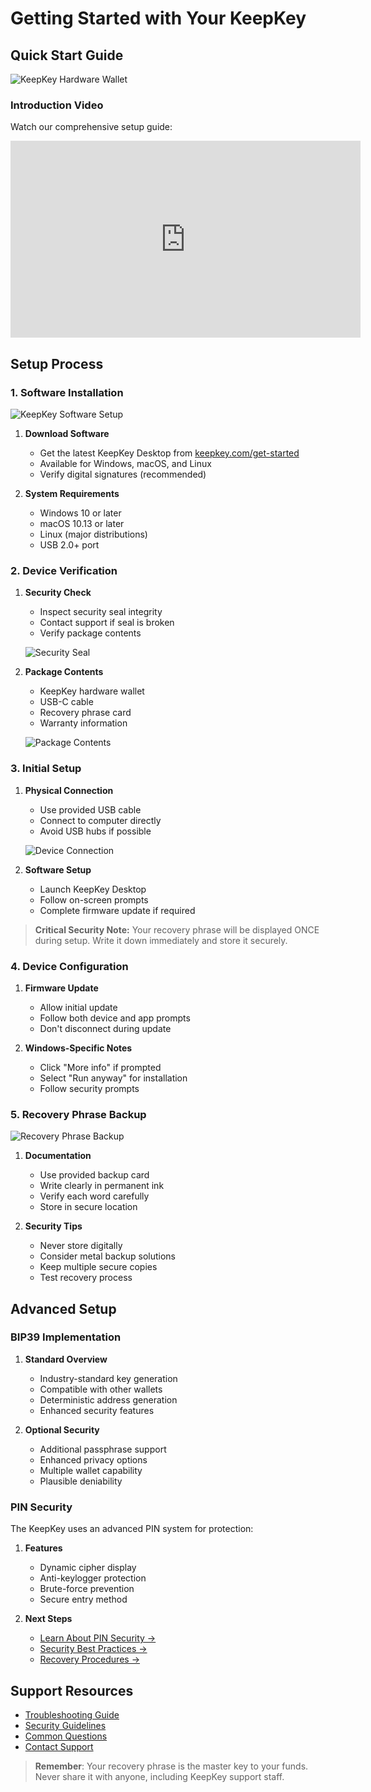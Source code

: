 
# Getting Started with Your KeepKey

## Quick Start Guide

<div style={{ display: 'flex', justifyContent: 'center', marginBottom: '2rem' }}>
    <Image
        src="/Art/KeepKey_art.jpeg"
        alt="KeepKey Hardware Wallet"
        width={400}
        height={300}
    />
</div>

### Introduction Video
Watch our comprehensive setup guide:

<iframe
  width="560"
  height="315"
  src="https://www.youtube.com/embed/js6VMMvz9aQ"
  title="KeepKey Setup Guide"
  frameBorder="0"
  allow="accelerometer; autoplay; clipboard-write; encrypted-media; gyroscope; picture-in-picture"
  allowFullScreen
></iframe>

## Setup Process

### 1. Software Installation

<div style={{ display: 'flex', justifyContent: 'center', marginBottom: '2rem' }}>
    <Image
        src="/Art/ElectrumImage.jpeg"
        alt="KeepKey Software Setup"
        width={400}
        height={300}
    />
</div>

1. **Download Software**
   - Get the latest KeepKey Desktop from [keepkey.com/get-started](https://www.keepkey.com/get-started)
   - Available for Windows, macOS, and Linux
   - Verify digital signatures (recommended)

2. **System Requirements**
   - Windows 10 or later
   - macOS 10.13 or later
   - Linux (major distributions)
   - USB 2.0+ port

### 2. Device Verification

1. **Security Check**
   - Inspect security seal integrity
   - Contact support if seal is broken
   - Verify package contents

   ![Security Seal](/boxseal.png)

2. **Package Contents**
   - KeepKey hardware wallet
   - USB-C cable
   - Recovery phrase card
   - Warranty information

   ![Package Contents](/box.jpg)

### 3. Initial Setup

1. **Physical Connection**
   - Use provided USB cable
   - Connect to computer directly
   - Avoid USB hubs if possible

   ![Device Connection](/plugin.jpg)

2. **Software Setup**
   - Launch KeepKey Desktop
   - Follow on-screen prompts
   - Complete firmware update if required

> **Critical Security Note:** Your recovery phrase will be displayed ONCE during setup. Write it down immediately and store it securely.

### 4. Device Configuration

1. **Firmware Update**
   - Allow initial update
   - Follow both device and app prompts
   - Don't disconnect during update

2. **Windows-Specific Notes**
   - Click "More info" if prompted
   - Select "Run anyway" for installation
   - Follow security prompts

### 5. Recovery Phrase Backup

<div style={{ display: 'flex', justifyContent: 'center', marginBottom: '2rem' }}>
    <Image
        src="/Art/RecoveryImage.jpeg"
        alt="Recovery Phrase Backup"
        width={400}
        height={300}
    />
</div>

1. **Documentation**
   - Use provided backup card
   - Write clearly in permanent ink
   - Verify each word carefully
   - Store in secure location

2. **Security Tips**
   - Never store digitally
   - Consider metal backup solutions
   - Keep multiple secure copies
   - Test recovery process

## Advanced Setup

### BIP39 Implementation

1. **Standard Overview**
   - Industry-standard key generation
   - Compatible with other wallets
   - Deterministic address generation
   - Enhanced security features

2. **Optional Security**
   - Additional passphrase support
   - Enhanced privacy options
   - Multiple wallet capability
   - Plausible deniability

### PIN Security

The KeepKey uses an advanced PIN system for protection:

1. **Features**
   - Dynamic cipher display
   - Anti-keylogger protection
   - Brute-force prevention
   - Secure entry method

2. **Next Steps**
   - [Learn About PIN Security →](/setup/Pin)
   - [Security Best Practices →](/learn/security)
   - [Recovery Procedures →](/learn/recovery)

## Support Resources

- [Troubleshooting Guide](/support/troubleshoot)
- [Security Guidelines](/learn/security/Myths)
- [Common Questions](/support)
- [Contact Support](https://keepkey.com/support)

> **Remember**: Your recovery phrase is the master key to your funds. Never share it with anyone, including KeepKey support staff.